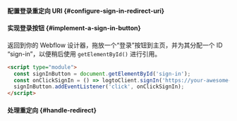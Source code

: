 

<SignInFlowSummary />

#### 配置登录重定向 URI \{#configure-sign-in-redirect-uri}

<ConfigureRedirectUri
  figureSrc={redirectUriFigure}
  redirectUri="https://your-awesome-site.webflow.io/callback"
/>

#### 实现登录按钮 \{#implement-a-sign-in-button}

返回到你的 Webflow 设计器，拖放一个“登录”按钮到主页，并为其分配一个 ID “sign-in”，以便稍后使用 `getElementById()` 进行引用。

```html
<script type="module">
  const signInButton = document.getElementById('sign-in');
  const onClickSignIn = () => logtoClient.signIn('https://your-awesome-site.webflow.io/callback');
  signInButton.addEventListener('click', onClickSignIn);
</script>
```

#### 处理重定向 \{#handle-redirect}

<HandleRedirect />
